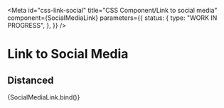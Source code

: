 <!-- @license CC0-1.0 -->


<Meta
  id="css-link-social"
  title="CSS Component/Link to social media"
  component={SocialMediaLink}
  parameters={{
    status: {
      type: "WORK IN PROGRESS",
    },
  }}
/>

# Link to Social Media

## Distanced

<Canvas>
  <Story name="Distanced" args={{ ...exampleArgs, distanced: true }}>
    {SocialMediaLink.bind()}
  </Story>
</Canvas>

